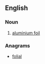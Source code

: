 ==English==

===Noun===
{{en-noun|-}}

# [[aluminium foil]]

===Anagrams===
* [[folial#English|folial]]